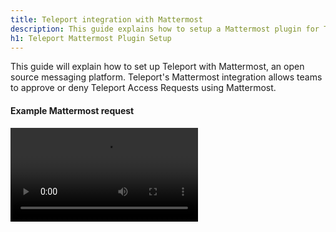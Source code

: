 ```yaml
---
title: Teleport integration with Mattermost
description: This guide explains how to setup a Mattermost plugin for Teleport for privilege elevation approvals.
h1: Teleport Mattermost Plugin Setup
---
```


This guide will explain how to set up Teleport with Mattermost, an open source messaging platform. Teleport's Mattermost integration allows teams to approve or deny Teleport Access Requests using Mattermost.

#### Example Mattermost request

<video controls>
  <source
    src="../../../img/enterprise/plugins/mattermost/mattermost.mp4"
    type="video/mp4"
  />

  <source
    src="../../../img/enterprise/plugins/mattermost/mattermost.webm"
    type="video/webm"
  />

  Your browser does not support the video tag.
</video>

## Setup

### Prerequisites

This guide assumes that you have:

- A running Teleport Cluster
- Admin privileges with access to `tctl`
- A Mattermost account with admin privileges. This plugin has been tested with Mattermost 5.x

Teleport Cloud requires that plugins connect through the Proxy Service (`mytenant.teleport.sh:443`). Open Source and Enterprise installations can connect to the Auth Service (`auth.example.com:3025`) directly.

(!docs/pages/includes/tctl.mdx!)

### Setting up Mattermost to work with the bot

![Enable Mattermost bots](../../../img/enterprise/plugins/mattermost/mattermost_admin_console_integrations_bot_accounts.png)

In Mattermost, go to System Console → Integrations → Enable Bot Account Creation → Set to True.
This will allow you to create a new bot account that the Teleport bot will use.

Go back to your team, then Integrations → Bot Accounts → Add Bot Account.

The new bot account will need Post All permission.

**App Icon:** <a href="../../../img/enterprise/plugins/teleport_bot@2x.png" download>Download Teleport Bot Icon</a>

![Enable Mattermost Bots](../../../img/enterprise/plugins/mattermost/mattermost_bot.png)

### Create an OAuth 2.0 application

In Mattermost, go to System Console → Integrations → OAuth 2.0 Applications.

- Set Callback URLs to the location of your Teleport Proxy

![Create OAuth Application](../../../img/enterprise/plugins/mattermost/mattermost_OAuth_token.png)

The confirmation screen after you've created the bot will give you the access token.
We'll use this in the config later.

### Create User and Role resources for access
(!docs/pages/includes/plugins/rbac.mdx!)

### Export access-plugin Certificate
(!docs/pages/includes/plugins/identity-export.mdx!)

We'll reference these files later when [configuring the plugins](#configuring-mattermost-bot).

## Downloading and installing the plugin

We recommend installing the Teleport Plugins alongside the Teleport Proxy. This is an ideal
location as plugins have a low memory footprint, and will require both public internet access
and Teleport Auth Service access. 

<Tabs>
<TabItem label="Download">
  ```code
  $ curl -L -O https://get.gravitational.com/teleport-access-mattermost-v(=teleport.plugin.version=)-linux-amd64-bin.tar.gz
  $ tar -xzf teleport-access-mattermost-v(=teleport.plugin.version=)-linux-amd64-bin.tar.gz
  $ cd teleport-access-mattermost
  $ ./install
  ```
</TabItem>
<TabItem label="From Source">
  To install from source you need `git` and `go` installed. If you do not have Go installed, visit the Go [downloads page](https://go.dev/dl/).

  ```code
  # Checkout teleport-plugins
  $ git clone https://github.com/gravitational/teleport-plugins.git
  $ cd teleport-plugins/access/mattermost
  $ make
  ```
Run `./install` from `teleport-mattermost` or place the executable in the appropriate `/usr/bin` or `/usr/local/bin` on the server installation.
</TabItem>
<TabItem label="Docker">
  ```code
  $ docker pull public.ecr.aws/gravitational/teleport-plugin-mattermost:(=teleport.plugin.version=)
  ```
</TabItem>
</Tabs>

### Configuring Mattermost bot

Mattermost Bot uses a config file in TOML format. Generate a boilerplate config by
running the following command:

```code
$ teleport-mattermost configure > teleport-mattermost.toml
$ sudo mv teleport-mattermost.toml /etc
```

Then, edit the config as needed.

<Tabs>
<TabItem scopes={["oss", "enterprise"]} label="Self-Hosted">
```yaml
(!examples/resources/plugins/teleport-mattermost-self.toml!)
```
</TabItem>
<TabItem scopes={["cloud"]} label="Cloud">
```yaml
(!examples/resources/plugins/teleport-mattermost-cloud.toml!)
```
</TabItem>
</Tabs>

### Testing the plugin

With the config above, you should be able to run the bot invoking
`teleport-mattermost start -d`. The will provide some debug information to make sure
the bot can connect to Mattermost.

```code
$ teleport-mattermost start -d
# DEBU   DEBUG logging enabled logrus/exported.go:117
# INFO   Starting Teleport Access Mattermost Bot (=teleport.plugin.version=)-dev.1: mattermost/main.go:140
# DEBU   Checking Teleport server version mattermost/main.go:234
# DEBU   Starting a request watcher... mattermost/main.go:296
# DEBU   Starting Mattermost API health check... mattermost/main.go:186
# DEBU   Starting secure HTTPS server on :8081 utils/http.go:146
# DEBU   Watcher connected mattermost/main.go:260
# DEBU   Mattermost API health check finished ok mattermost/main.go:19
```

### Set up with SystemD

In production, we recommend starting the Teleport plugin daemon via an init system like systemd. Here's the recommended Teleport plugin service unit file for systemd:

```ini
(!examples/systemd/plugins/teleport-mattermost.service!)
```

Save this as `teleport-mattermost.service`.

## Audit log

The plugin will let anyone with access to the Mattermost channel requests so it's
important to review Teleport's audit log.

## Feedback

If you have any issues with this plugin please create an [issue here](https://github.com/gravitational/teleport-plugins/issues/new).
